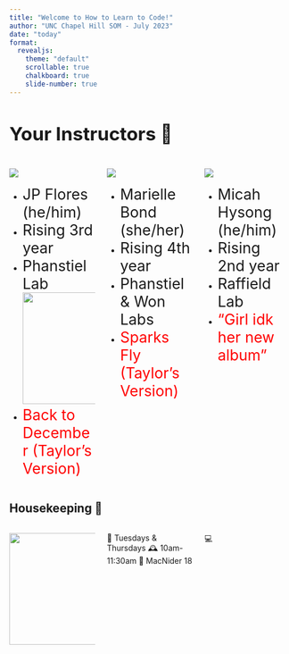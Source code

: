 ```yaml
---
title: "Welcome to How to Learn to Code!"
author: "UNC Chapel Hill SOM - July 2023"
date: "today"	
format: 
  revealjs:
    theme: "default"
    scrollable: true
    chalkboard: true
    slide-number: true
---
```


## Your Instructors 🏫 {style="font-size:25pt"}

::::::{.columns}


::::: {.column width="30%"}
![](assets/jp-headshot.jpeg)

::::{.incremental}
- [JP Flores (he/him)]{style="font-size:20pt"}
- [Rising 3rd year]{style="font-size:20pt"}
- [Phanstiel Lab]{style="font-size:20pt"}
![](assets/taylor-swift-screaming.gif){.absolute width="200px" top=0 right=100}
- [Back to December (Taylor's Version)]{style="color:red;font-size:20pt"}
::::

:::::

::::: {.column width="30%"}
![](assets/marielle_headshot.jpeg)

::::{.incremental}
- [Marielle Bond (she/her)]{style="font-size:20pt"} \
- [Rising 4th year]{style="font-size:20pt"} \
- [Phanstiel & Won Labs]{style="font-size:20pt"} \
- [Sparks Fly (Taylor's Version)]{style="color:red;font-size:20pt"}
::::

:::::

:::::{.column width="30%"}
![](assets/micahHysong_headshot.png)

::::{.incremental}
- [Micah Hysong (he/him)]{style="font-size:20pt"} \
- [Rising 2nd year]{style="font-size:20pt"} \
- [Raffield Lab]{style="font-size:20pt"} \
- ["Girl idk her new album"]{style="color:red; font-size:20pt"}
::::
:::::

::::::


## Housekeeping 🏡 
:::::{.columns}

::::{.column width="30%"}

:::{.fragment}
![](assets/slack-logo-icon.png){.absolute width="200px" top=250}
:::

::::

::::{.column width="30%"}
:::{.fragment}
[📅 Tuesdays & Thursdays]{.absolute top=250}
[🕰 10am-11:30am]{.absolute top=300}
[🏥 MacNider 18]{.absolute top=350}
:::
::::

::::{.column width="30%"}

:::{.fragment}
[💻]{.absolute top=300 right=100 }
:::
::::

:::::